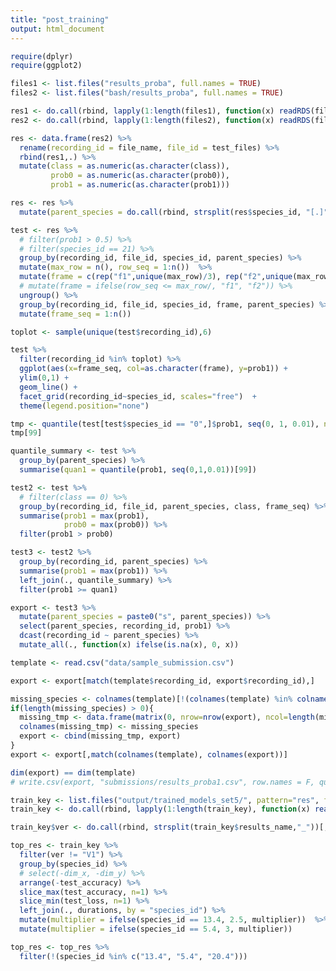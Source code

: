 ```yaml
---
title: "post_training"
output: html_document
---
```



```r
require(dplyr)
require(ggplot2)

files1 <- list.files("results_proba", full.names = TRUE)
files2 <- list.files("bash/results_proba", full.names = TRUE)

res1 <- do.call(rbind, lapply(1:length(files1), function(x) readRDS(files1[x])))
res2 <- do.call(rbind, lapply(1:length(files2), function(x) readRDS(files2[x])))

res <- data.frame(res2) %>%
  rename(recording_id = file_name, file_id = test_files) %>%
  rbind(res1,.) %>%
  mutate(class = as.numeric(as.character(class)),
         prob0 = as.numeric(as.character(prob0)),
         prob1 = as.numeric(as.character(prob1))) 

res <- res %>%
  mutate(parent_species = do.call(rbind, strsplit(res$species_id, "[.]"))[,1]) 

test <- res %>%
  # filter(prob1 > 0.5) %>%
  # filter(species_id == 21) %>%
  group_by(recording_id, file_id, species_id, parent_species) %>%
  mutate(max_row = n(), row_seq = 1:n())  %>%
  mutate(frame = c(rep("f1",unique(max_row)/3), rep("f2",unique(max_row)/3), rep("f3", unique(max_row)/3))) %>%
  # mutate(frame = ifelse(row_seq <= max_row/, "f1", "f2")) %>%
  ungroup() %>%
  group_by(recording_id, file_id, species_id, frame, parent_species) %>%
  mutate(frame_seq = 1:n())
```


```r
toplot <- sample(unique(test$recording_id),6)

test %>%
  filter(recording_id %in% toplot) %>%
  ggplot(aes(x=frame_seq, col=as.character(frame), y=prob1)) +
  ylim(0,1) +
  geom_line() +
  facet_grid(recording_id~species_id, scales="free")  + 
  theme(legend.position="none")

```

```r
tmp <- quantile(test[test$species_id == "0",]$prob1, seq(0, 1, 0.01), na.rm=TRUE)
tmp[99]

quantile_summary <- test %>%
  group_by(parent_species) %>%
  summarise(quan1 = quantile(prob1, seq(0,1,0.01))[99])

test2 <- test %>%
  # filter(class == 0) %>%
  group_by(recording_id, file_id, parent_species, class, frame_seq) %>%
  summarise(prob1 = max(prob1),
            prob0 = max(prob0)) %>%
  filter(prob1 > prob0)

test3 <- test2 %>%
  group_by(recording_id, parent_species) %>%
  summarise(prob1 = max(prob1)) %>%
  left_join(., quantile_summary) %>%
  filter(prob1 >= quan1)

export <- test3 %>%
  mutate(parent_species = paste0("s", parent_species)) %>%
  select(parent_species, recording_id, prob1) %>%
  dcast(recording_id ~ parent_species) %>%
  mutate_all(., function(x) ifelse(is.na(x), 0, x))
```

```r
template <- read.csv("data/sample_submission.csv")

export <- export[match(template$recording_id, export$recording_id),]

missing_species <- colnames(template)[!(colnames(template) %in% colnames(export))]
if(length(missing_species) > 0){
  missing_tmp <- data.frame(matrix(0, nrow=nrow(export), ncol=length(missing_species)))
  colnames(missing_tmp) <- missing_species
  export <- cbind(missing_tmp, export) 
}
export <- export[,match(colnames(template), colnames(export))]

dim(export) == dim(template)
# write.csv(export, "submissions/results_proba1.csv", row.names = F, quote = F)

```

```r


train_key <- list.files("output/trained_models_set5/", pattern="res", full.names=TRUE)
train_key <- do.call(rbind, lapply(1:length(train_key), function(x) readRDS(train_key[x])))

train_key$ver <- do.call(rbind, strsplit(train_key$results_name,"_"))[,4]

top_res <- train_key %>%
  filter(ver != "V1") %>%
  group_by(species_id) %>%
  # select(-dim_x, -dim_y) %>%
  arrange(-test_accuracy) %>%
  slice_max(test_accuracy, n=1) %>%
  slice_min(test_loss, n=1) %>%
  left_join(., durations, by = "species_id") %>%
  mutate(multiplier = ifelse(species_id == 13.4, 2.5, multiplier))  %>%
  mutate(multiplier = ifelse(species_id == 5.4, 3, multiplier))

top_res <- top_res %>%
  filter(!(species_id %in% c("13.4", "5.4", "20.4")))

```


